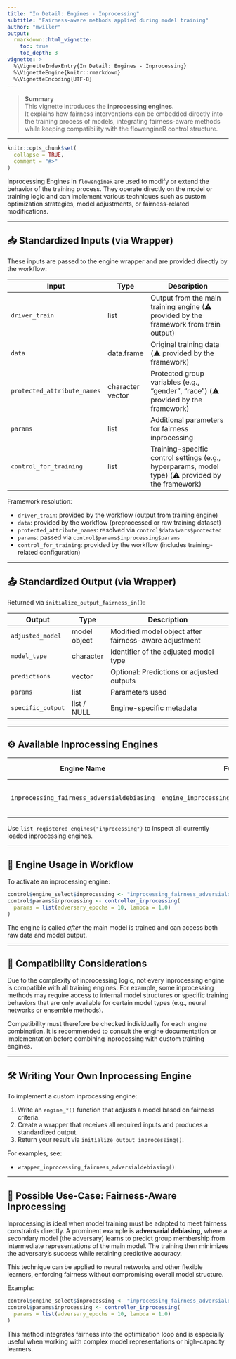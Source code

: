 ```yaml
---
title: "In Detail: Engines - Inprocessing"
subtitle: "Fairness-aware methods applied during model training"
author: "mwiller"
output:
  rmarkdown::html_vignette:
    toc: true
    toc_depth: 3
vignette: >
  %\VignetteIndexEntry{In Detail: Engines - Inprocessing}
  %\VignetteEngine{knitr::rmarkdown}
  %\VignetteEncoding{UTF-8}
---
```


> **Summary**  
> This vignette introduces the **inprocessing engines**.  
> It explains how fairness interventions can be embedded directly into the training process of models, integrating fairness-aware methods while keeping compatibility with the flowengineR control structure.

---

```r
knitr::opts_chunk$set(
  collapse = TRUE,
  comment = "#>"
)
```

Inprocessing Engines in `flowengineR` are used to modify or extend the behavior of the training process. They operate directly on the model or training logic and can implement various techniques such as custom optimization strategies, model adjustments, or fairness-related modifications.

---

## 📥 Standardized Inputs (via Wrapper)

These inputs are passed to the engine wrapper and are provided directly by the workflow:

| Input                       | Type             | Description                                                        |
| --------------------------- | ---------------- | ------------------------------------------------------------------ |
| `driver_train`              | list             | Output from the main training engine (⚠️ provided by the framework from train output)                               |
| `data`                      | data.frame       | Original training data (⚠️ provided by the framework)                                             |
| `protected_attribute_names` | character vector | Protected group variables (e.g., "gender", "race") (⚠️ provided by the framework)                 |
| `params`                    | list             | Additional parameters for fairness inprocessing                    |
| `control_for_training`      | list             | Training-specific control settings (e.g., hyperparams, model type) (⚠️ provided by the framework)  |

Framework resolution:

- `driver_train`: provided by the workflow (output from training engine)
- `data`: provided by the workflow (preprocessed or raw training dataset)
- `protected_attribute_names`: resolved via `control$data$vars$protected`
- `params`: passed via `control$params$inprocessing$params`
- `control_for_training`: provided by the workflow (includes training-related configuration)

---

## 📤 Standardized Output (via Wrapper)

Returned via `initialize_output_fairness_in()`:

| Output            | Type         | Description                                           |
| ----------------- | ------------ | ----------------------------------------------------- |
| `adjusted_model`  | model object | Modified model object after fairness-aware adjustment |
| `model_type`      | character    | Identifier of the adjusted model type                 |
| `predictions`     | vector       | Optional: Predictions or adjusted outputs             |
| `params`          | list         | Parameters used                                       |
| `specific_output` | list / NULL  | Engine-specific metadata                              |

---

## ⚙️ Available Inprocessing Engines

| Engine Name                      | Function Name                                  | Description                          | Template Path                                                                 | Detail Page |
|----------------------------------|-----------------------------------------------|--------------------------------------|--------------------------------------------------------------------------------|-------------|
| `inprocessing_fairness_adversialdebiasing` | `engine_inprocessing_fairness_adversialdebiasing()` | Adversarial debiasing during training | `inst/templates_control/5_a_template_control_inprocessing_fairness_adversialdebiasing.R` | [📄](detail_inprocessing_fairness_adversialdebiasing.html) |

Use `list_registered_engines("inprocessing")` to inspect all currently loaded inprocessing engines.

---

## 🧩 Engine Usage in Workflow

To activate an inprocessing engine:

```r
control$engine_select$inprocessing <- "inprocessing_fairness_adversialdebiasing"
control$params$inprocessing <- controller_inprocessing(
  params = list(adversary_epochs = 10, lambda = 1.0)
)
```

The engine is called *after* the main model is trained and can access both raw data and model output.

---

## 🔄 Compatibility Considerations

Due to the complexity of inprocessing logic, not every inprocessing engine is compatible with all training engines. For example, some inprocessing methods may require access to internal model structures or specific training behaviors that are only available for certain model types (e.g., neural networks or ensemble methods).

Compatibility must therefore be checked individually for each engine combination. It is recommended to consult the engine documentation or implementation before combining inprocessing with custom training engines.

---

## 🛠️ Writing Your Own Inprocessing Engine

To implement a custom inprocessing engine:

1. Write an `engine_*()` function that adjusts a model based on fairness criteria.
2. Create a wrapper that receives all required inputs and produces a standardized output.
3. Return your result via `initialize_output_inprocessing()`.

For examples, see:

- `wrapper_inprocessing_fairness_adversialdebiasing()`

---

## 🎯 Possible Use-Case: Fairness-Aware Inprocessing

Inprocessing is ideal when model training must be adapted to meet fairness constraints directly. A prominent example is **adversarial debiasing**, where a secondary model (the adversary) learns to predict group membership from intermediate representations of the main model. The training then minimizes the adversary’s success while retaining predictive accuracy.

This technique can be applied to neural networks and other flexible learners, enforcing fairness without compromising overall model structure.

Example:

```r
control$engine_select$inprocessing <- "inprocessing_fairness_adversialdebiasing"
control$params$inprocessing <- controller_inprocessing(
  params = list(adversary_epochs = 10, lambda = 1.0)
)
```

This method integrates fairness into the optimization loop and is especially useful when working with complex model representations or high-capacity learners.
